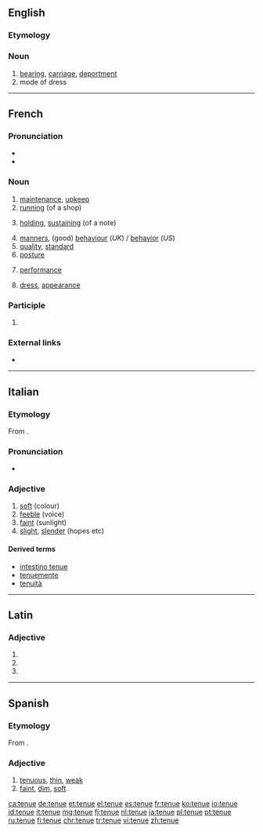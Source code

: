 ==English==

===Etymology===
{{rfe|lang=en}}

===Noun===
{{en-noun}}

# [[bearing]], [[carriage]], [[deportment]]
# mode of dress

----

==French==

===Pronunciation===
* {{IPA|/təny/|lang=fr}}
* {{audio|Fr-tenue.ogg|Audio|lang=fr}}

===Noun===
{{fr-noun|f}}

# [[maintenance]], [[upkeep]]
# [[running]] (of a shop)
# {{context|music|lang=fr}} [[holding]], [[sustaining]] (of a note)
# [[manners]], (good) [[behaviour]] (''UK'') / [[behavior]] (''US'')
# [[quality]], [[standard]]
# [[posture]]
# {{context|finance|lang=fr}} [[performance]]
# [[dress]], [[appearance]]

===Participle===
{{head|fr|past participle form}}

# {{feminine singular past participle of|tenir|lang=fr|nocat=1}}

===External links===
* {{R:TLFi}}

----

==Italian==

===Etymology===
From {{etyl|la|it}} {{m|la|tenuis}}.

===Pronunciation===
* {{IPA|[ˈt̪ɛnɯɛ]|lang=it}}

===Adjective===
{{it-adj|tenu|e|i}}

# [[soft]] (colour)
# [[feeble]] (voice)
# [[faint]] (sunlight)
# [[slight]], [[slender]] (hopes etc)

====Derived terms====
* [[intestino tenue]]
* [[tenuemente]]
* [[tenuità]]

----

==Latin==

===Adjective===
{{la-adj-form|tenue}}

# {{inflection of|tenuis||nom|n|s|lang=la}}
# {{inflection of|tenuis||acc|n|s|lang=la}}
# {{inflection of|tenuis||voc|n|s|lang=la}}

----

==Spanish==

===Etymology===
From {{etyl|la|es}} {{m|la|tenuis}}.

===Adjective===
{{es-adj}}

# [[tenuous]], [[thin]], [[weak]]
# [[faint]], [[dim]], [[soft]]

[[ca:tenue]]
[[de:tenue]]
[[et:tenue]]
[[el:tenue]]
[[es:tenue]]
[[fr:tenue]]
[[ko:tenue]]
[[io:tenue]]
[[id:tenue]]
[[it:tenue]]
[[mg:tenue]]
[[fj:tenue]]
[[nl:tenue]]
[[ja:tenue]]
[[pl:tenue]]
[[pt:tenue]]
[[ru:tenue]]
[[fi:tenue]]
[[chr:tenue]]
[[tr:tenue]]
[[vi:tenue]]
[[zh:tenue]]